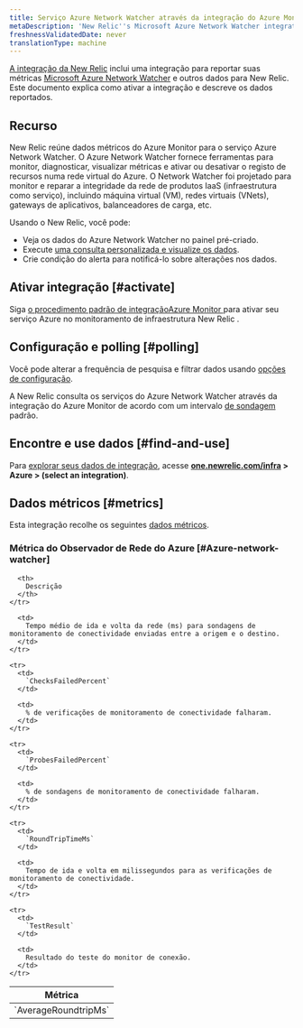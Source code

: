 ```yaml
---
title: Serviço Azure Network Watcher através da integração do Azure Monitor
metaDescription: 'New Relic''s Microsoft Azure Network Watcher integration: what data it reports and how to enable it.'
freshnessValidatedDate: never
translationType: machine
---
```


[A integração da New Relic](/docs/infrastructure/integrations-getting-started/getting-started/introduction-infrastructure-integrations) inclui uma integração para reportar suas métricas [Microsoft Azure Network Watcher](https://azure.microsoft.com/en-us/products/network-watcher/) e outros dados para New Relic. Este documento explica como ativar a integração e descreve os dados reportados.

## Recurso

New Relic reúne dados métricos do Azure Monitor para o serviço Azure Network Watcher. O Azure Network Watcher fornece ferramentas para monitor, diagnosticar, visualizar métricas e ativar ou desativar o registo de recursos numa rede virtual do Azure. O Network Watcher foi projetado para monitor e reparar a integridade da rede de produtos IaaS (infraestrutura como serviço), incluindo máquina virtual (VM), redes virtuais (VNets), gateways de aplicativos, balanceadores de carga, etc.

Usando o New Relic, você pode:

* Veja os dados do Azure Network Watcher no painel pré-criado.
* Execute [uma consulta personalizada e visualize os dados](/docs/infrastructure/integrations-getting-started/getting-started/use-integration-data-new-relic-insights).
* Crie condição do alerta para notificá-lo sobre alterações nos dados.

## Ativar integração [#activate]

Siga [o procedimento padrão de integraçãoAzure Monitor ](/docs/infrastructure/microsoft-azure-integrations/azure-integrations-list/azure-monitor)para ativar seu serviço Azure no monitoramento de infraestrutura New Relic .

## Configuração e polling [#polling]

Você pode alterar a frequência de pesquisa e filtrar dados usando [opções de configuração](/docs/infrastructure/microsoft-azure-integrations/azure-integrations-list/azure-monitor/#settings).

A New Relic consulta os serviços do Azure Network Watcher através da integração do Azure Monitor de acordo com um intervalo [de sondagem](/docs/infrastructure/microsoft-azure-integrations/azure-integrations-list/azure-monitor/#settings) padrão.

## Encontre e use dados [#find-and-use]

Para [explorar seus dados de integração](/docs/infrastructure/integrations/find-use-infrastructure-integration-data), acesse <DoNotTranslate>**[one.newrelic.com/infra](https://one.newrelic.com/infra) > Azure > (select an integration)**</DoNotTranslate>.

## Dados métricos [#metrics]

Esta integração recolhe os seguintes [dados métricos](/docs/infrastructure/integrations-getting-started/getting-started/understand-integration-data-data-types#metric).

### Métrica do Observador de Rede do Azure [#Azure-network-watcher]

<table>
  <thead>
    <tr>
      <th style={{ width: "300px" }}>
        Métrica
      </th>

      <th>
        Descrição
      </th>
    </tr>
  </thead>

  <tbody>
    <tr>
      <td>
        `AverageRoundtripMs`
      </td>

      <td>
        Tempo médio de ida e volta da rede (ms) para sondagens de monitoramento de conectividade enviadas entre a origem e o destino.
      </td>
    </tr>

    <tr>
      <td>
        `ChecksFailedPercent`
      </td>

      <td>
        % de verificações de monitoramento de conectividade falharam.
      </td>
    </tr>

    <tr>
      <td>
        `ProbesFailedPercent`
      </td>

      <td>
        % de sondagens de monitoramento de conectividade falharam.
      </td>
    </tr>

    <tr>
      <td>
        `RoundTripTimeMs`
      </td>

      <td>
        Tempo de ida e volta em milissegundos para as verificações de monitoramento de conectividade.
      </td>
    </tr>

    <tr>
      <td>
        `TestResult`
      </td>

      <td>
        Resultado do teste do monitor de conexão.
      </td>
    </tr>
  </tbody>
</table>
